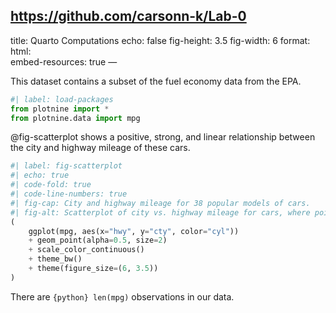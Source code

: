 <https://github.com/carsonn-k/Lab-0>
---
title: Quarto Computations
echo: false
fig-height: 3.5
fig-width: 6
format:    
    html:         
        embed-resources: true
---

This dataset contains a subset of the fuel economy data from the EPA.

```python
#| label: load-packages
from plotnine import *
from plotnine.data import mpg
```

@fig-scatterplot shows a positive, strong, and linear relationship between the city and highway mileage of these cars.

```python
#| label: fig-scatterplot
#| echo: true
#| code-fold: true
#| code-line-numbers: true 
#| fig-cap: City and highway mileage for 38 popular models of cars.
#| fig-alt: Scatterplot of city vs. highway mileage for cars, where points are colored by the number of cylinders. The plot displays a positive, linear, and strong relationship between city and highway mileage, and mileage increases as the number of cylinders decreases.
(
    ggplot(mpg, aes(x="hwy", y="cty", color="cyl"))
    + geom_point(alpha=0.5, size=2)
    + scale_color_continuous()
    + theme_bw() 
    + theme(figure_size=(6, 3.5))
)
```
There are `{python} len(mpg)` observations in our data.